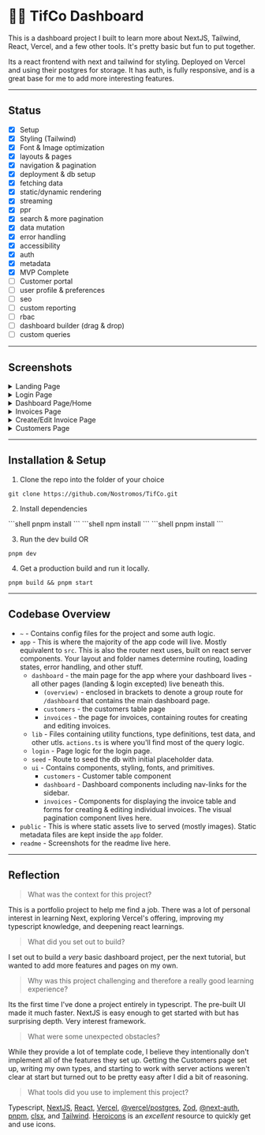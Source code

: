 
# 🧞‍♀️ TifCo Dashboard

This is a dashboard project I built to learn more about NextJS, Tailwind, React, Vercel, and a few other tools. It's pretty basic but fun to put together.

Its a react frontend with next and tailwind for styling. Deployed on Vercel and using their postgres for storage. It has auth, is fully responsive, and is a great base for me to add more interesting features.

---

## Status

- [x] Setup
- [x] Styling (Tailwind)
- [x] Font & Image optimization
- [x] layouts & pages
- [x] navigation & pagination
- [x] deployment & db setup
- [x] fetching data
- [x] static/dynamic rendering
- [x] streaming
- [x] ppr
- [x] search & more pagination
- [x] data mutation
- [x] error handling
- [x] accessibility
- [x] auth
- [x] metadata
- [x] MVP Complete
- [ ] Customer portal
- [ ] user profile & preferences
- [ ] seo
- [ ] custom reporting
- [ ] rbac
- [ ] dashboard builder (drag & drop)
- [ ] custom queries

---

## Screenshots

<details>
<summary>Landing Page</summary>

![Screenshot of the landing page showing a header, text describing the dashboard, and a picture of Tif.](./screenshots/6.png)

</details>

<details>
<summary>Login Page</summary>

![Screenshot of the login page showing company header and login form.](./screenshots/1.png)

</details>

<details>
<summary>Dashboard Page/Home</summary>

![Screenshot of the dashboard page showing a top row of cards - collected payments, pending payments, total invoices, and total customers. Below that, there are two charts - Recent revenue and latest invoices.](./screenshots/5.png)

</details>

<details>
<summary>Invoices Page</summary>

![Screenshot of the invoices page showing information about all the invoices including customer, amount, status, date, and two buttons - edit & delete.](./screenshots/4.png)

</details>

<details>
<summary>Create/Edit Invoice Page</summary>

![Screenshot of the create/edit invoice page, allowing users to pick the customer, input amount, set status, and create or update/edit an invoice.](./screenshots/3.png)

</details>

<details>
<summary>Customers Page</summary>

![Screenshot of customers page, showing a list of customers, their email, total invoices, outstanding balance, and total amount paid.](./screenshots/2.png)

</details>

---

## Installation & Setup

1. Clone the repo into the folder of your choice
```shell
git clone https://github.com/Nostromos/TifCo.git
```

2. Install dependencies
<Tabs>
    <TabItem value="pnpm" label="pnpm" default>
        ```shell
pnpm install
```
</TabItem> 
<TabItem value="npm" label="npm" default>
```shell
npm install
```
</TabItem>
</Tabs>
```shell
pnpm install
```

3. Run the dev build OR
```shell
pnpm dev
```

4. Get a production build and run it locally.
```shell
pnpm build && pnpm start
```
---

## Codebase Overview

- `~` - Contains config files for the project and some auth logic.
- `app` - This is where the majority of the app code will live. Mostly equivalent to `src`. This is also the router next uses, built on react server components. Your layout and folder names determine routing, loading states, error handling, and other stuff.
  - `dashboard` - the main page for the app where your dashboard lives - all other pages (landing & login excepted) live beneath this. 
    - `(overview)` - enclosed in brackets to denote a group route for `/dashboard` that contains the main dashboard page.
    - `customers` - the customers table page
    - `invoices` - the page for invoices, containing routes for creating and editing invoices.
  - `lib` - Files containing utility functions, type definitions, test data, and other utls. `actions.ts` is where you'll find most of the query logic. 
  - `login` - Page logic for the login page.
  - `seed` - Route to seed the db with initial placeholder data.
  - `ui` - Contains components, styling, fonts, and primitives.
    - `customers` - Customer table component
    - `dashboard` - Dashboard components including nav-links for the sidebar.
    - `invoices` - Components for displaying the invoice table and forms for creating & editing individual invoices. The visual pagination component lives here.
- `public` - This is where static assets live to served (mostly images). Static metadata files are kept inside the `app` folder.
- `readme` - Screenshots for the readme live here.

---

## Reflection

> What was the context for this project? 

This is a portfolio project to help me find a job. There was a lot of personal interest in learning Next, exploring Vercel's offering, improving my typescript knowledge, and deepening react learnings.


> What did you set out to build?

I set out to build a *very* basic dashboard project, per the next tutorial, but wanted to add more features and pages on my own.


> Why was this project challenging and therefore a really good learning experience?

Its the first time I've done a project entirely in typescript. The pre-built UI made it much faster. NextJS is easy enough to get started with but has surprising depth. Very interest framework.


> What were some unexpected obstacles?

While they provide a lot of template code, I believe they intentionally don't implement all of the features they set up. Getting the Customers page set up, writing my own types, and starting to work with server actions weren't clear at start but turned out to be pretty easy after I did a bit of reasoning. 


> What tools did you use to implement this project?

Typescript, [NextJS](https://nextjs.org), [React](https://react.dev), [Vercel](https://vercel.com/), [@vercel/postgres](https://vercel.com/docs/storage/vercel-postgres), [Zod](https://zod.dev/), [@next-auth](https://next-auth.js.org/), [pnpm](https://pnpm.io/), [clsx](https://www.npmjs.com/package/clsx), and [Tailwind](https://tailwindcss.com/). [Heroicons](https://heroicons.com/) is an *excellent* resource to quickly get and use icons. 